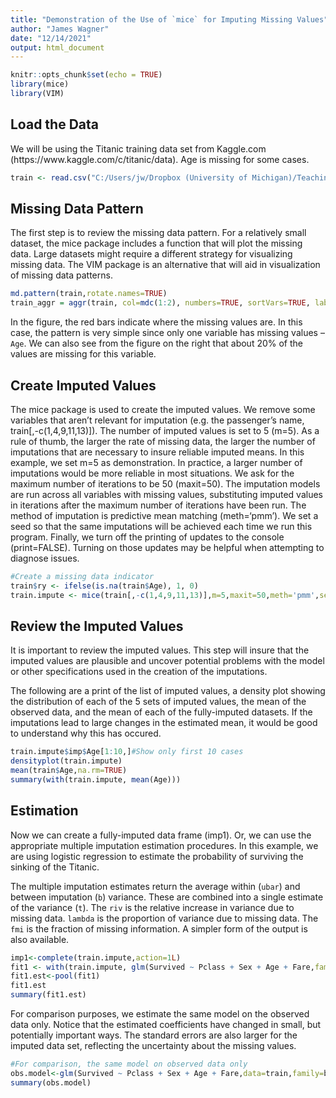 ---
title: "Demonstration of the Use of `mice` for Imputing Missing Values"
author: "James Wagner"
date: "12/14/2021"
output: html_document
---

```{r setup, include=FALSE}
knitr::opts_chunk$set(echo = TRUE)
library(mice)
library(VIM)
```

## Load the Data

We will be using the Titanic training data set from Kaggle.com (https://www.kaggle.com/c/titanic/data). Age is missing for some cases.
  


```{r loadingdata}
train <- read.csv("C:/Users/jw/Dropbox (University of Michigan)/Teaching/RSD Short Courses/Course Materials/00 TDQ/Examples/train.csv")
```

## Missing Data Pattern

The first step is to review the missing data pattern. For a relatively small dataset, the mice package includes a function that will plot the missing data. Large datasets might require a different strategy for visualizing missing data. The VIM package is an alternative that will aid in visualization of missing data patterns. 

```{r patterns, echo=TRUE}
md.pattern(train,rotate.names=TRUE) 
train_aggr = aggr(train, col=mdc(1:2), numbers=TRUE, sortVars=TRUE, labels=names(train), cex.axis=.7, gap=3, ylab=c("Proportion of missingness","Missingness Pattern"))

```
In the figure, the red bars indicate where the missing values are. In this case, the pattern is very simple since only one variable has missing values -- `Age`. We can also see from the figure on the right that about 20\% of the values are missing for this variable.

## Create Imputed Values

The mice package is used to create the imputed values. We remove some variables that aren't relevant for imputation (e.g. the passenger's name, train[,-c(1,4,9,11,13)]). The number of imputed values is set to 5 (m=5). As a rule of thumb, the larger the rate of missing data, the larger the number of imputations that are necessary to insure reliable imputed means. In this example, we set m=5 as demonstration. In practice, a larger number of imputations would be more reliable in most situations. We ask for the maximum number of iterations to be 50 (maxit=50). The imputation models are run across all variables with missing values, substituting imputed values in iterations after the maximum number of iterations have been run. The method of imputation is predictive mean matching (meth='pmm'). We set a seed so that the same imputations will be achieved each time we run this program. Finally, we turn off the printing of updates to the console (print=FALSE). Turning on those updates may be helpful when attempting to diagnose issues.

```{r impute, warning=FALSE}
#Create a missing data indicator
train$ry <- ifelse(is.na(train$Age), 1, 0)
train.impute <- mice(train[,-c(1,4,9,11,13)],m=5,maxit=50,meth='pmm',seed=500,print=FALSE)
```

## Review the Imputed Values

It is important to review the imputed values. This step will insure that the imputed values are plausible and uncover potential problems with the model or other specifications used in the creation of the imputations.

The following are a print of the list of imputed values, a density plot showing the distribution of each of the 5 sets of imputed values, the mean of the observed data, and the mean of each of the fully-imputed datasets. If the imputations lead to large changes in the estimated mean, it would be good to understand why this has occured.

```{r review_imps, echo=TRUE, warning=FALSE}
train.impute$imp$Age[1:10,]#Show only first 10 cases
densityplot(train.impute)
mean(train$Age,na.rm=TRUE)
summary(with(train.impute, mean(Age)))
```

## Estimation

Now we can create a fully-imputed data frame (imp1). Or, we can use the appropriate multiple imputation estimation procedures. In this example, we are using logistic regression to estimate the probability of surviving the sinking of the Titanic. 

The multiple imputation estimates return the average within (`ubar`) and between imputation (`b`) variance. These are combined into a single estimate of the variance (`t`). The `riv` is the relative increase in variance due to missing data. `lambda` is the proportion of variance due to missing data. The `fmi` is the fraction of missing information. A simpler form of the output is also available.

```{r estimation, echo=TRUE}
imp1<-complete(train.impute,action=1L)
fit1 <- with(train.impute, glm(Survived ~ Pclass + Sex + Age + Fare,family=binomial), print=F)
fit1.est<-pool(fit1)
fit1.est
summary(fit1.est)
```

For comparison purposes, we estimate the same model on the observed data only.  Notice that the estimated coefficients have changed in small, but potentially important ways. The standard errors are also larger for the imputed data set, reflecting the uncertainty about the missing values.

```{r comparison }
#For comparison, the same model on observed data only
obs.model<-glm(Survived ~ Pclass + Sex + Age + Fare,data=train,family=binomial)
summary(obs.model)
```